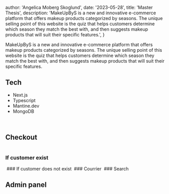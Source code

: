 
  author: 'Angelica Moberg Skoglund',
  date: '2023-05-28',
  title: 'Master Thesis',
  description:
    'MakeUpByS is a new and innovative e-commerce platform that offers makeup products categorized by seasons. The unique selling point of this website is the quiz that helps customers determine which season they match the best with, and then suggests makeup products that will suit their specific features.',
}


MakeUpByS is a new and innovative e-commerce platform that offers makeup products categorized by seasons. The unique selling point of this website is the quiz that helps customers determine which season they match the best with, and then suggests makeup products that will suit their specific features.

## Tech

- Next.js
- Typescript
- Mantine.dev
- MongoDB

<Image src={img1} alt="" />
<Image src={img4} alt="" />
<Image src={img2} alt="" />
<Image src={img3} alt="" />

<Image src={img5} alt="" />

## Checkout

<Image src={img6} alt="" />

### If customer exist

<Image src={img7} alt="" />
### If customer does not exist
<Image src={img8} alt="" />
### Courrier
<Image src={img9} alt="" />
### Search
<Image src={img10} alt="" />

## Admin panel

<Image src={img11} alt="" />
<Image src={img12} alt="" />
<Image src={img13} alt="" />
<Image src={img14} alt="" />
<Image src={img15} alt="" />
<Image src={img16} alt="" />
<Image src={img17} alt="" />
<Image src={img18} alt="" />
<Image src={img19} alt="" />
<Image src={img20} alt="" />
